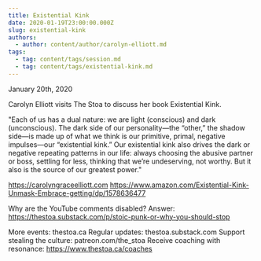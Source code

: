 ```yaml
---
title: Existential Kink
date: 2020-01-19T23:00:00.000Z
slug: existential-kink
authors:
  - author: content/author/carolyn-elliott.md
tags:
  - tag: content/tags/session.md
  - tag: content/tags/existential-kink.md
---
```


January 20th, 2020

Carolyn Elliott visits The Stoa to discuss her book Existential Kink.

"Each of us has a dual nature: we are light (conscious) and dark (unconscious). The dark side of our personality—the “other,” the shadow side—is made up of what we think is our primitive, primal, negative impulses—our “existential kink.” Our existential kink also drives the dark or negative repeating patterns in our life: always choosing the abusive partner or boss, settling for less, thinking that we’re undeserving, not worthy. But it also is the source of our greatest power."

https://carolyngraceelliott.com
https://www.amazon.com/Existential-Kink-Unmask-Embrace-getting/dp/1578636477

Why are the YouTube comments disabled? Answer: https://thestoa.substack.com/p/stoic-punk-or-why-you-should-stop

More events: thestoa.ca
Regular updates: thestoa.substack.com
Support stealing the culture: patreon.com/the_stoa
Receive coaching with resonance: https://www.thestoa.ca/coaches
